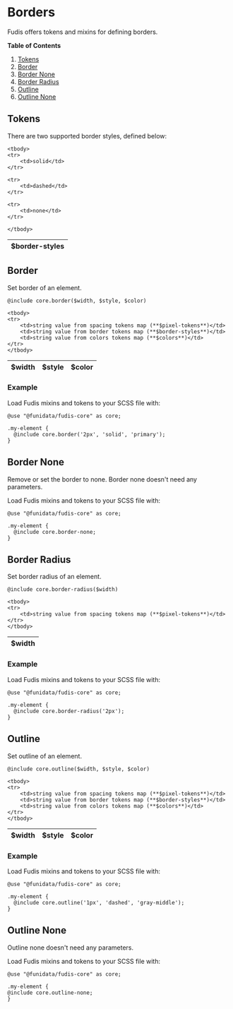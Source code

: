 
<Meta title="Foundations/Borders" />

# Borders

Fudis offers tokens and mixins for defining borders.

**Table of Contents**

1. [Tokens](#tokens)
2. [Border](#border)
3. [Border None](#border-none)
4. [Border Radius](#border-radius)
5. [Outline](#outline)
6. [Outline None](#outline-none)

## Tokens

There are two supported border styles, defined below:

<table>
    <thead>
    <tr>
        <th>$border-styles</th>
    </tr>
    </thead>

    <tbody>
    <tr>
        <td>solid</td>
    </tr>

    <tr>
        <td>dashed</td>
    </tr>

    <tr>
        <td>none</td>
    </tr>

    </tbody>
</table>

## Border

Set border of an element.

```
@include core.border($width, $style, $color)
```

<table>
    <thead>
    <tr>
        <th>$width</th>
        <th>$style</th>
        <th>$color</th>
    </tr>
    </thead>

    <tbody>
    <tr>
        <td>string value from spacing tokens map (**$pixel-tokens**)</td>
        <td>string value from border tokens map (**$border-styles**)</td>
        <td>string value from colors tokens map (**$colors**)</td>
    </tr>
    </tbody>
</table>

### Example

Load Fudis mixins and tokens to your SCSS file with:
```
@use "@funidata/fudis-core" as core;
```

```
.my-element {
  @include core.border('2px', 'solid', 'primary');
}
```

## Border None

Remove or set the border to none. Border none doesn't need any parameters.

Load Fudis mixins and tokens to your SCSS file with:
```
@use "@funidata/fudis-core" as core;
```

```
.my-element {
  @include core.border-none;
}
```

## Border Radius

Set border radius of an element.

```
@include core.border-radius($width)
```

<table>
    <thead>
    <tr>
        <th>$width</th>
    </tr>
    </thead>

    <tbody>
    <tr>
        <td>string value from spacing tokens map (**$pixel-tokens**)</td>
    </tr>
    </tbody>
</table>

### Example

Load Fudis mixins and tokens to your SCSS file with:
```
@use "@funidata/fudis-core" as core;
```

```
.my-element {
  @include core.border-radius('2px');
}
```

## Outline

Set outline of an element.

```
@include core.outline($width, $style, $color)
```

<table>
    <thead>
    <tr>
        <th>$width</th>
        <th>$style</th>
        <th>$color</th>
    </tr>
    </thead>

    <tbody>
    <tr>
        <td>string value from spacing tokens map (**$pixel-tokens**)</td>
        <td>string value from border tokens map (**$border-styles**)</td>
        <td>string value from colors tokens map (**$colors**)</td>
    </tr>
    </tbody>
</table>

### Example

Load Fudis mixins and tokens to your SCSS file with:
```
@use "@funidata/fudis-core" as core;
```

```
.my-element {
  @include core.outline('1px', 'dashed', 'gray-middle');
}
```

## Outline None

Outline none doesn't need any parameters.

Load Fudis mixins and tokens to your SCSS file with:
```
@use "@funidata/fudis-core" as core;
```

```
.my-element {
@include core.outline-none;
}
```
